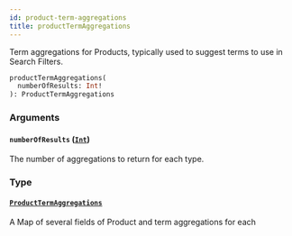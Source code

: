 ```yaml
---
id: product-term-aggregations
title: productTermAggregations
---
```



Term aggregations for Products, typically used to suggest terms to use in Search Filters.


```graphql
productTermAggregations(
  numberOfResults: Int!
): ProductTermAggregations

```


### Arguments

#### `numberOfResults` ([`Int`](/developers/demandhq-apis/storefront-api/graphql/reference/scalars/int))

The number of aggregations to return for each type.


### Type

#### [`ProductTermAggregations`](/developers/demandhq-apis/storefront-api/graphql/reference/objects/product-term-aggregations) 

A Map of several fields of Product and term aggregations for each




